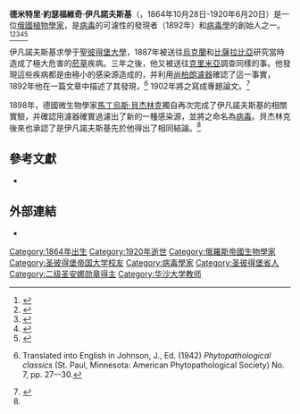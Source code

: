 {{Infobox scientist
|name             = 德米特里·伊凡諾夫斯基
|image            =Dmitry Iosifovich Ivanovsky.jpg
|image_size       =200px
|caption          =
|birth_date       = {{Birth date|1864|10|28}}
|birth_place      = [[俄羅斯帝國|俄羅斯帝國]][[聖彼得堡省|聖彼得堡省]][[格多夫|格多夫]]，Nizy
|death_date       = {{death date and age|1920|6|20|1864|10|28}}
|death_place      = [[俄羅斯蘇維埃聯邦社會主義共和國|俄羅斯蘇維埃聯邦社會主義共和國]][[頓河畔羅斯托夫|頓河畔羅斯托夫]]
|nationality      = [[俄國|俄國]]
|field            = [[病毒學|病毒學]]
|alma_mater       = [[聖彼得堡大學|聖彼得堡大學]]
|doctoral_advisor = Andrei Famintsyn
|known_for        = [[菸草花葉病毒|菸草花葉病毒]]
|work_institution = [[彼得堡大學|彼得堡大學]]<br>[[華沙大學|華沙大學]]<br>[[南聯邦大學|頓斯科伊大學]]
|influences       = [[阿道夫·邁耶|阿道夫·邁耶]]
|influenced       = [[溫德爾·梅雷迪思·斯坦利|溫德爾·斯坦利]]
}}
'''德米特里·約瑟福維奇·伊凡諾夫斯基'''（{{lang-ru|Ивановский, Дмитрий Иосифович}}，1864年10月28日-1920年6月20日）是一位[[俄國|俄國]][[植物學家|植物學家]]，是[[病毒|病毒]]的可濾性的發現者（1892年）和[[病毒學|病毒學]]的創始人之一。<ref>{{cite journal |last=Lechevalier |first=Hubert |year=1972 |title=Dmitri Iosifovich Ivanovski (1864–-1920) |journal=Bacteriological Reviews |volume=36 |issue=2 |pages=135–-45 |publisher=American Society for Microbiology |location=Washington, D.C. |issn=0005-3678 |pmid=4557165 |url=http://www.ncbi.nlm.nih.gov/pmc/articles/PMC408320/pdf/bactrev00200-0002.pdf |language=en |format= |accessdate=October 16, 2011 |pmc=408320 |archive-date=2020-04-13 |archive-url=https://web.archive.org/web/20200413083320/https://www.ncbi.nlm.nih.gov/pmc/articles/PMC408320/pdf/bactrev00200-0002.pdf |dead-url=no }}</ref><ref name="levine">{{cite journal |journal=[[J_Virol|J Virol]] |date=1992 August |volume=66 |issue=8 |pages=4629–31 |pmc=241285 |pmid=1629947 |title=One hundred years of virology |author=A Lustig and A J Levine }}</ref><ref>{{cite journal | last1 =Bos| first1 = L. | year = 1995 | title = The Embryonic Beginning of Virology: Unbiased Thinking and Dogmatic Stagnation | url =https://archive.org/details/sim_archives-of-virology_1995_140_3/page/613| journal = Archives of Virology | volume = 140 | pages = 613–-619 | issn = 03048608}}</ref><ref>{{cite book| last = Zaitlin| first = Milton| editor1-last = Kung| editor1-first = S. D.| editor2-last = Yang| editor2-first = S. F.| title = Discoveries in Plant Biology| year = 1998| publisher = World Publishing Co.| location = Hong Kong| isbn = 978-981-02-1313-8| pages = 105–-110| chapter = The Discovery of the Causal Agent of the Tobacco Mosaic Disease| chapterurl = http://www.apsnet.org/publications/apsnetfeatures/Documents/1998/ZaitlinDiscoveryCausalAgentTobaccoMosaicVirus.pdf| access-date = 2013-05-07| archive-date = 2012-02-04| archive-url = https://web.archive.org/web/20120204055328/http://www.apsnet.org/publications/apsnetfeatures/Documents/1998/ZaitlinDiscoveryCausalAgentTobaccoMosaicVirus.pdf| dead-url = yes}}</ref><ref>{{cite book|last=Sebastion|first=Anton|title=A dictionary of the history of science|publisher=Informa Health Care|location=Google Books Excerpt|year=2001|isbn=1-85070-418-X|oclc=9781850704188|url=http://books.google.com/?id=gTXFN-8v95MC&pg=PA267&dq=Dmitry+Iosifovich+Ivanovsky|accessdate=2008-10-24|language=en|page=267}}</ref>

伊凡諾夫斯基求學于[[聖彼得堡大學|聖彼得堡大學]]，1887年被送往[[烏克蘭|烏克蘭]]和[[比薩拉比亞|比薩拉比亞]]研究當時造成了極大危害的[[菸草|菸草]]疾病。三年之後，他又被送往[[克里米亞|克里米亞]]調查同樣的事。他發現這些疾病都是由極小的感染源造成的，并利用[[尚柏朗濾器|尚柏朗濾器]]確認了這一事實，1892年他在一篇文章中描述了其發現，<ref>{{cite journal | last = Iwanowski | first = D. | title = Über die Mosaikkrankheit der Tabakspflanze | journal = Bulletin Scientifique publié par l'Académie Impériale des Sciences de Saint-Pétersbourg / Nouvelle Serie III | volume = 35 | pages = 67–-70 | location = St. Petersburg | date = 1892 | language=de,ru}} Translated into English in Johnson, J., Ed. (1942) ''Phytopathological classics'' (St. Paul, Minnesota: American Phytopathological Society) No. 7, pp. 27–-30.</ref> 1902年將之寫成專題論文。<ref>{{cite journal | last = Iwanowski | first = D. | title = Über die Mosaikkrankheit der Tabakspflanze | journal = Zeitschrift fur Pflanzenkranheiten und Pflanzenschutz | volume = 13 | pages = 1–-41 | date = 1903 | language = de | url = http://books.google.com/books?id=iG0oAQAAIAAJ&pg=PR13#v=onepage&q&f=false | access-date = 2013-05-07 | archive-date = 2021-01-26 | archive-url = https://web.archive.org/web/20210126084434/https://books.google.com/books?id=iG0oAQAAIAAJ&pg=PR13#v=onepage&q&f=false | dead-url = no }}</ref>

1898年，德國微生物學家[[馬丁烏斯·貝杰林克|馬丁烏斯·貝杰林克]]獨自再次完成了伊凡諾夫斯基的相關實驗，并確認用濾器確實過濾出了新的一種感染源，並將之命名為[[病毒|病毒]]。貝杰林克後來也承認了是伊凡諾夫斯基先於他得出了相同結論。<ref name="levine"></ref>

==參考文獻==
{{reflist}}
*{{cite journal |last=Lecoq |first=H |title=[Discovery of the first virus, the tobacco mosaic virus: 1892 or 1898?] |url=http://europepmc.org/article/MED/11570281 |publisher=[[C._R._Acad._Sci._III,_Sci._Vie|C. R. Acad. Sci. III, Sci. Vie]] |volume=324 |issue=10 |pages=929–33 |location=[[France|France]] |pmid=11570281 |doi=10.1016/S0764-4469(01)01368-3 |date=2001-10 |journal= |access-date=2020-12-25 |archive-date=2021-02-07 |archive-url=https://web.archive.org/web/20210207151044/http://europepmc.org/article/MED/11570281 |dead-url=no }}

==外部連結 ==
*{{cite web |url=http://www.angelfire.com/ga2/nestsite2/webunit10.html |title=Viruses and the Prokaryotic World |accessdate=2008-04-19 |archivedate=2009-03-27 |archiveurl=https://web.archive.org/web/20090327051130/http://www.angelfire.com/ga2/nestsite2/webunit10.html }}

{{DEFAULTSORT:Ivanovski, Dmitri}}
[[Category:1864年出生|Category:1864年出生]]
[[Category:1920年逝世|Category:1920年逝世]]
[[Category:俄羅斯帝國生物學家|Category:俄羅斯帝國生物學家]]
[[Category:圣彼得堡帝国大学校友|Category:圣彼得堡帝国大学校友]]
[[Category:病毒學家|Category:病毒學家]]
[[Category:圣彼得堡省人|Category:圣彼得堡省人]]
[[Category:二级圣安娜勋章得主|Category:二级圣安娜勋章得主]]
[[Category:华沙大学教师|Category:华沙大学教师]]